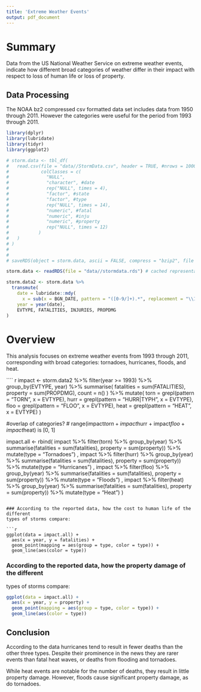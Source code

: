 ```yaml
---
title: 'Extreme Weather Events'
output: pdf_document
---
```


# Summary

Data from the US National Weather Service on extreme weather events, indicate
how different broad categories of weather differ in their impact with respect 
to loss of human life or loss of property.

## Data Processing

The NOAA bz2 compressed csv formatted data set includes data from 1950 through 2011. 
However the categories were useful for the period from 1993 through 2011.


```r
library(dplyr)
library(lubridate)
library(tidyr)
library(ggplot2)
```

```r

# storm.data <- tbl_df(
#   read.csv(file = "data//StormData.csv", header = TRUE, #nrows = 1000,
#            colClasses = c(
#              "NULL", 
#              "character", #date
#              rep("NULL", times = 4),
#              "factor", #state
#              "factor", #type
#              rep("NULL", times = 14),
#              "numeric", #fatal
#              "numeric", #inju
#              "numeric", #property
#              rep("NULL", times = 12)
#           )
#   )
# )
# 
# 
# saveRDS(object = storm.data, ascii = FALSE, compress = "bzip2", file = "data//stormdata.rds")

storm.data <- readRDS(file = "data//stormdata.rds") # cached representation of the data

```

```r
storm.data2 <- storm.data %>% 
  transmute(
    date = lubridate::mdy(
      x = sub(x = BGN_DATE, pattern = "([0-9/]+).*", replacement = "\\1")),
    year = year(date),
    EVTYPE, FATALITIES, INJURIES, PROPDMG
)
```

# Overview

This analysis focuses on extreme weather events from 1993 through 2011,
corresponding with broad categories: tornadoes, hurricanes, floods, and heat.


```` r
impact <- storm.data2 %>%
  filter(year >= 1993) %>%
  group_by(EVTYPE, year) %>%
  summarise(
    fatalities = sum(FATALITIES), 
    property = sum(PROPDMG), 
    count = n()
    ) %>%
  mutate(
    torn = grepl(pattern = "TORN", x = EVTYPE),
    hurr = grepl(pattern = "HURR|TYPH", x = EVTYPE),
    floo = grepl(pattern = "FLOO", x = EVTYPE),
    heat = grepl(pattern = "HEAT", x = EVTYPE)
)

#overlap of categories?
# range(impact$torn + impact$hurr + impact$floo + impact$heat) is [0, 1]

impact.all <- rbind(
  impact %>%
    filter(torn) %>%
    group_by(year) %>%
    summarise(fatalities = sum(fatalities), 
              property = sum(property)) %>%
    mutate(type = "Tornadoes")
  ,
  impact %>%
    filter(hurr) %>%
    group_by(year) %>%
    summarise(fatalities = sum(fatalities), 
              property = sum(property)) %>%
    mutate(type = "Hurricanes")
  ,
  impact %>%
    filter(floo) %>%
    group_by(year) %>%
    summarise(fatalities = sum(fatalities), 
              property = sum(property)) %>%
    mutate(type = "Floods")
  ,
  impact %>%
    filter(heat) %>%
    group_by(year) %>%
    summarise(fatalities = sum(fatalities), 
              property = sum(property)) %>%
    mutate(type = "Heat")
  )
```

### According to the reported data, how the cost to human life of the different 
types of storms compare:

```r
ggplot(data = impact.all) + 
  aes(x = year, y = fatalities) + 
  geom_point(mapping = aes(group = type, color = type)) + 
  geom_line(aes(color = type))
```

### According to the reported data, how the property damage of the different 
types of storms compare:

```r
ggplot(data = impact.all) + 
  aes(x = year, y = property) + 
  geom_point(mapping = aes(group = type, color = type)) + 
  geom_line(aes(color = type))
```

## Conclusion

According to the data hurricanes tend to result in fewer deaths than the other
three types. Despite their prominence in the news they are rarer events than
fatal heat waves, or deaths from flooding and tornadoes.

While heat events are notable for the number of deaths, they result in little 
property damage. However, floods cause significant property damage, as do tornadoes.